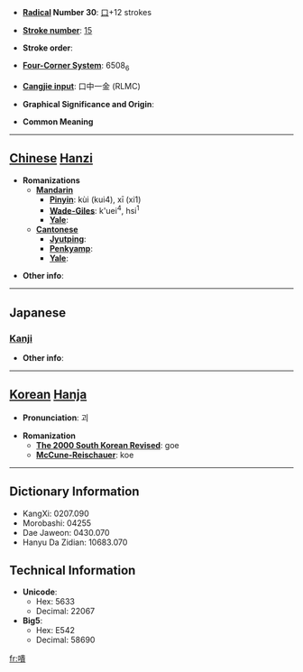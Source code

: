 * '''[[Wiktionary:Chinese radical index| Radical]] Number 30''': [[Wiktionary:Chinese radical index 口|口]]+12 strokes

* '''[[Wiktionary:Chinese total strokes index|Stroke number]]''': [[Wiktionary:Chinese total strokes index 15|15]]

* '''Stroke order''': 

* '''[[Wiktionary:Chinese four corner index|Four-Corner System]]''': 6508<sub>6</sub>

* '''[[Wiktionary:Chinese Cangjie index|Cangjie input]]''': 口中一金 (RLMC)

* '''Graphical Significance and Origin''': 

* '''Common Meaning'''

----

== [[Chinese]] [[Hanzi]] ==

* '''Romanizations'''
** '''[[Mandarin]]'''
*** '''[[Pinyin]]''': kùi (kui4), xī (xi1)
*** '''[[Wade-Giles]]''': k'uei<sup>4</sup>, hsi<sup>1</sup>
*** '''[[Yale]]''': 
** '''[[Cantonese]]'''
*** '''[[Jyutping]]''':
*** '''[[Penkyamp]]''': 
*** '''[[Yale]]''': 

* '''Other info''': 

----

==Japanese==
===[[Kanji]]===
{{kanji|on readings=[[き]] (ki), [[け]] (ke)|kun readings=[[あわれむ]] (awaremu), [[そしる]] (soshiru), [[ためいきする]] (tameikisuru)}}

* '''Other info''':  

----

== [[Korean]] [[Hanja]] ==

* '''Pronunciation''': 괴

* '''Romanization'''
** '''[[The 2000 South Korean Revised Romanization|The 2000 South Korean Revised]]''': goe
** '''[[McCune-Reischauer]]''': koe

----

== Dictionary Information ==

* KangXi: 0207.090
* Morobashi: 04255
* Dae Jaweon: 0430.070
* Hanyu Da Zidian: 10683.070

== Technical Information ==

* '''Unicode''':
** Hex: 5633
** Decimal: 22067
* '''Big5''':
** Hex: E542
** Decimal: 58690

[[fr:嘳]]